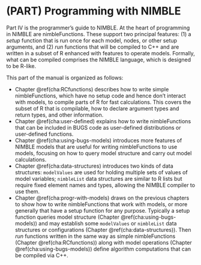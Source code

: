 # (PART) Programming with NIMBLE {-}

Part IV is the programmer's guide to NIMBLE. At the heart of programming in NIMBLE are nimbleFunctions.  These support two principal features: (1) a *setup* function that is run once for each model, nodes, or other setup arguments, and (2) *run* functions that will be compiled to C++ and are written in a subset of R enhanced with features to operate models.  Formally, what can be compiled comprises the NIMBLE language, which is designed to be R-like.

This part of the manual is organized as follows:


  - Chapter \@ref(cha:RCfunctions) describes how to write simple nimbleFunctions, which have no setup code and hence don't interact with models, to compile parts of R for fast calculations. This covers the subset of R that is compilable, how to declare argument types and return types, and other information.
  - Chapter \@ref(cha:user-defined) explains how to write nimbleFunctions that can be included in BUGS code as user-defined distributions or user-defined functions.
  - Chapter \@ref(cha:using-bugs-models) introduces more features of NIMBLE models that are useful for writing nimbleFunctions to use models, focusing on how to query model structure and carry out model calculations.  
  - Chapter \@ref(cha:data-structures) introduces two kinds of data structures: `modelValues` are used for holding multiple sets of values of model variables; `nimbleList` data structures are similar to R lists but require fixed element names and types, allowing the NIMBLE compiler to use them. 
  - Chapter \@ref(cha:progr-with-models) draws on the previous chapters to show how to write nimbleFunctions that work with models, or more generally that have a setup function for any purpose.  Typically a setup function queries model structure (Chapter \@ref(cha:using-bugs-models)) and may establish some `modelValues` or `nimbleList` data structures or configurations (Chapter \@ref(cha:data-structures)).  Then *run* functions written in the same way as simple nimbleFunctions (Chapter \@ref(cha:RCfunctions)) along with model operations (Chapter \@ref(cha:using-bugs-models)) define algorithm computations that can be compiled via C++.


